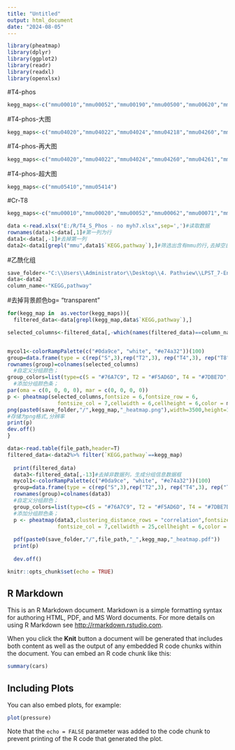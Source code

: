 ```yaml
---
title: "Untitled"
output: html_document
date: "2024-08-05"
---
```

```r
library(pheatmap)
library(dplyr)
library(ggplot2)
library(readr)
library(readxl)
library(openxlsx)
```

#T4-phos
```r
kegg_maps<-c("mmu00010","mmu00052","mmu00190","mmu00500","mmu00620","mmu00790","mmu04020","mmu04022","mmu04024","mmu04141","mmu04145","mmu04218","mmu04260","mmu04261","mmu04270","mmu04520","mmu04611","mmu04612","mmu04657","mmu04670","mmu04713","mmu04714","mmu04720","mmu04730","mmu04742","mmu04810","mmu04911","mmu04912","mmu04916","mmu04918","mmu04919","mmu04921","mmu04922","mmu04925","mmu04929","mmu04930","mmu04934","mmu04960","mmu04961","mmu04962","mmu04970","mmu04972","mmu04974","mmu04978","mmu05010","mmu05012","mmu05016","mmu05017","mmu05020","mmu05022","mmu05132","mmu05170","mmu05216","mmu05226","mmu05230","mmu05410","mmu05412","mmu05414","mmu05415","mmu05416")
```

#T4-phos-大图
```r
kegg_maps<-c("mmu04020","mmu04022","mmu04024","mmu04218","mmu04260","mmu04261","mmu04270","mmu04520","mmu04611","mmu04670","mmu04713","mmu04714","mmu04810","mmu04911","mmu04912","mmu04919","mmu04921","mmu04922","mmu04925","mmu04972","mmu05010","mmu05012","mmu05016","mmu05017","mmu05020","mmu05022","mmu05132","mmu05410","mmu05412","mmu05414","mmu05415","mmu05416")
```

#T4-phos-再大图
```r
kegg_maps<-c("mmu04020","mmu04022","mmu04024","mmu04260","mmu04261","mmu04919","mmu05010","mmu05012","mmu05016","mmu05020","mmu05022","mmu05410","mmu05412","mmu05414","mmu05415")
```

#T4-phos-超大图
```r
kegg_maps<-c("mmu05410","mmu05414")
```

#Cr-T8
```r
kegg_maps<-c("mmu00010","mmu00020","mmu00052","mmu00062","mmu00071","mmu00190","mmu00270","mmu00280","mmu00310","mmu00330","mmu00380","mmu00410","mmu00500","mmu00620","mmu00630","mmu00640","mmu00650","mmu03018","mmu04066","mmu04146","mmu04217","mmu04260","mmu04670","mmu04714","mmu04723","mmu04918","mmu04919","mmu04922","mmu04932","mmu04964","mmu05010","mmu05012","mmu05016","mmu05020","mmu05022","mmu05208","mmu05230","mmu05410","mmu05412","mmu05414","mmu05415")
```



```r
data <-read.xlsx("E:/R/T4_S_Phos - no myh7.xlsx",sep=',')#读取数据
rownames(data)<-data[,1]#第一列为行
data1<-data[,-1]#去掉第一列
data2<-data1[grepl("mmu",data1$`KEGG,pathway`),]#筛选出含有mmu的行,去掉空白行
```


#乙酰化组
```r
save_folder<-"C:\\Users\\Administrator\\Desktop\\4. Pathview\\LPST_7-Enrichment_pathway_image\\T4vsS\\heatmap2"
data<-data2
column_name<-"KEGG,pathway"
```
#去掉背景颜色bg= "transparent"

 
```r
for(kegg_map in  as.vector(kegg_maps)){
  filtered_data<-data[grepl(kegg_map,data$`KEGG,pathway`),]

selected_columns<-filtered_data[,-which(names(filtered_data)==column_name)]


mycol1<-colorRampPalette(c("#0da9ce", "white", "#e74a32"))(100)
group=data.frame(type = c(rep("S",3),rep("T2",3), rep("T4",3), rep("T8",3)))
rownames(group)=colnames(selected_columns)
  #自定义分组颜色；
group_colors=list(type=c(S = "#76A7C9", T2 = "#F5AD6D", T4 = "#7DBE7D",T8 = "#DB797A"))
  #添加分组颜色条；
par(oma = c(0, 0, 0, 0), mar = c(0, 0, 0, 0))
p <- pheatmap(selected_columns,fontsize = 6,fontsize_row = 6,
                fontsize_col = 7,cellwidth = 6,cellheight = 6,color = mycol1,border="white",treeheight_col=6,treeheight_row = 6,cluster_cols = F,gaps_col=c(3,6,9),annotation_col=group,annotation_color=group_colors)
png(paste0(save_folder,"/",kegg_map,"_heatmap.png"),width=3500,height=10000,res=1200)
#存储为png格式,分辨率
print(p)
dev.off()
}
```

 
```r

data<-read.table(file_path,header=T)
filtered_data<-data2%>% filter(`KEGG,pathway`==kegg_map)
 
  print(filtered_data)
  data3<-filtered_data[,-13]#去掉非数据列，生成分组信息数据框
  mycol1<-colorRampPalette(c("#0da9ce", "white", "#e74a32"))(100)
  group=data.frame(type = c(rep("S",3),rep("T2",3), rep("T4",3), rep("T8",3)))
  rownames(group)=colnames(data3)
  #自定义分组颜色；
  group_colors=list(type=c(S = "#76A7C9", T2 = "#F5AD6D", T4 = "#7DBE7D",T8 = "#DB797A"))
  #添加分组颜色条；
  p <- pheatmap(data3,clustering_distance_rows = "correlation",fontsize = 6,fontsize_row = 6,
                fontsize_col = 7,cellwidth = 25,cellheight = 6,color = mycol1,border="white",treeheight_col=30,cluster_cols = F,gaps_col=c(3,6,9),annotation_col=group,annotation_color=group_colors)
  
  pdf(paste0(save_folder,"/",file_path,"_",kegg_map,"_heatmap.pdf"))
  print(p)
  
  dev.off()

```














```r
knitr::opts_chunk$set(echo = TRUE)
```

## R Markdown

This is an R Markdown document. Markdown is a simple formatting syntax for authoring HTML, PDF, and MS Word documents. For more details on using R Markdown see <http://rmarkdown.rstudio.com>.

When you click the **Knit** button a document will be generated that includes both content as well as the output of any embedded R code chunks within the document. You can embed an R code chunk like this:

```r
summary(cars)
```

## Including Plots

You can also embed plots, for example:

```r
plot(pressure)
```

Note that the `echo = FALSE` parameter was added to the code chunk to prevent printing of the R code that generated the plot.
